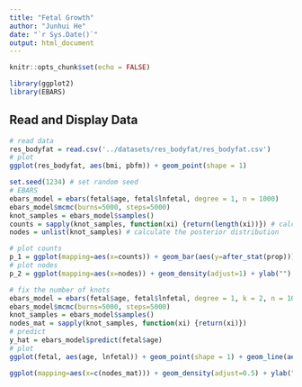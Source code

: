 ```yaml
---
title: "Fetal Growth"
author: "Junhui He"
date: "`r Sys.Date()`"
output: html_document
---
```


```r
knitr::opts_chunk$set(echo = FALSE)
```

```r
library(ggplot2)
library(EBARS)
```


## Read and Display Data

```r
# read data
res_bodyfat = read.csv('../datasets/res_bodyfat/res_bodyfat.csv')
# plot
ggplot(res_bodyfat, aes(bmi, pbfm)) + geom_point(shape = 1)
```

```r
set.seed(1234) # set random seed
# EBARS
ebars_model = ebars(fetal$age, fetal$lnfetal, degree = 1, n = 1000)
ebars_model$mcmc(burns=5000, steps=5000)
knot_samples = ebars_model$samples()
counts = sapply(knot_samples, function(xi) {return(length(xi))}) # calculate the number of knots
nodes = unlist(knot_samples) # calculate the posterior distribution
```

```r
# plot counts
p_1 = ggplot(mapping=aes(x=counts)) + geom_bar(aes(y=after_stat(prop))) + ylab("") + xlab("") + geom_vline(aes(xintercept=mean(counts)), color="red", linetype="dashed") + scale_x_continuous(breaks=seq(min(counts),max(counts)),labels=seq(min(counts),max(counts)))
# plot nodes
p_2 = ggplot(mapping=aes(x=nodes)) + geom_density(adjust=1) + ylab("") + xlab("")
```

```r
# fix the number of knots
ebars_model = ebars(fetal$age, fetal$lnfetal, degree = 1, k = 2, n = 1000)
ebars_model$mcmc(burns=5000, steps=5000)
knot_samples = ebars_model$samples()
nodes_mat = sapply(knot_samples, function(xi) {return(xi)})
# predict
y_hat = ebars_model$predict(fetal$age)
# plot
ggplot(fetal, aes(age, lnfetal)) + geom_point(shape = 1) + geom_line(aes(age, y_hat), color = 'red') + ylim(1.0, 4.0) + xlab('Age in years') + ylab('fetal skinfold thickness in mm (log)')
```

```r
ggplot(mapping=aes(x=c(nodes_mat))) + geom_density(adjust=0.5) + ylab("") + xlab("")
```


